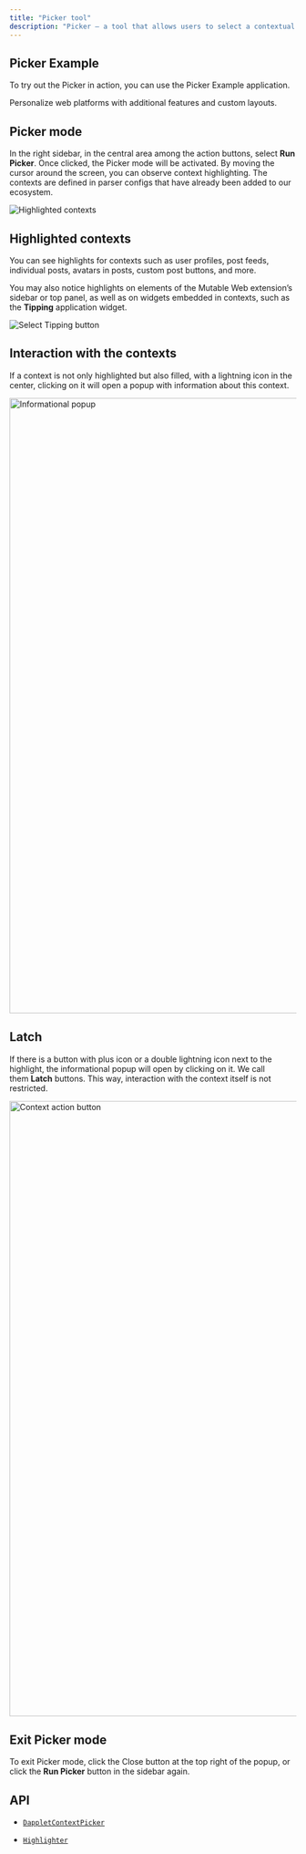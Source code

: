 ```yaml
---
title: "Picker tool"
description: "Picker — a tool that allows users to select a contextual area on a web page in order to perform actions on it or extract useful data. This tool is provided by the platform for application developers, who define how and for what purposes the Picker will be used."
---
```


## Picker Example

To try out the Picker in action, you can use the Picker Example application.

<CardGroup cols={1}>
  <Card title="Install the Mutable Web extension from Chrome Web Store" icon="puzzle-piece" href="https://chromewebstore.google.com/detail/mutable-web/cnahdmdbhkphpbpbjjbfdnmbphbenglc">
    Personalize web platforms with additional features and custom layouts.
  </Card>
</CardGroup>

## Picker mode

In the right sidebar, in the central area among the action buttons, select **Run Picker**. Once clicked, the Picker mode will be activated. By moving the cursor around the screen, you can observe context highlighting. The contexts are defined in parser configs that have already been added to our ecosystem.

<img alt="Highlighted contexts" src="docs-picker-02.png" />

## Highlighted contexts

You can see highlights for contexts such as user profiles, post feeds, individual posts, avatars in posts, custom post buttons, and more.

You may also notice highlights on elements of the Mutable Web extension’s sidebar or top panel, as well as on widgets embedded in contexts, such as the **Tipping** application widget.

<img alt="Select Tipping button" src="docs-picker-03.png" />

## Interaction with the contexts

If a context is not only highlighted but also filled, with a lightning icon in the center, clicking on it will open a popup with information about this context.

<img height="1080" width="1920" alt="Informational popup" src="docs-picker-04.png" />

## Latch

If there is a button with plus icon or a double lightning icon next to the highlight, the informational popup will open by clicking on it. We call them **Latch** buttons. This way, interaction with the context itself is not restricted.

<img height="1080" width="1920" alt="Context action button" src="docs-picker-05.png" />

## Exit Picker mode

To exit Picker mode, click the Close button at the top right of the popup, or click the **Run Picker** button in the sidebar again.

## API

* [`DappletContextPicker`](https://dapplets.mintlify.app/api-references/dapplet-context-picker)

* [`Highlighter`](https://dapplets.mintlify.app/api-references/highlighter)